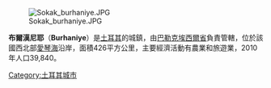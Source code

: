 [[Image:Sokak_burhaniye.JPG|thumb]]

'''布爾漢尼耶'''（'''Burhaniye'''）是[[土耳其|土耳其]]的城鎮，由[[巴勒克埃西爾省|巴勒克埃西爾省]]負責管轄，位於該國西北部[[愛琴海|愛琴海]]沿岸，面積426平方公里，主要經濟活動有農業和旅遊業，2010年人口39,840。

{{Turkey-geo-stub}}
[[Category:土耳其城市|Category:土耳其城市]]